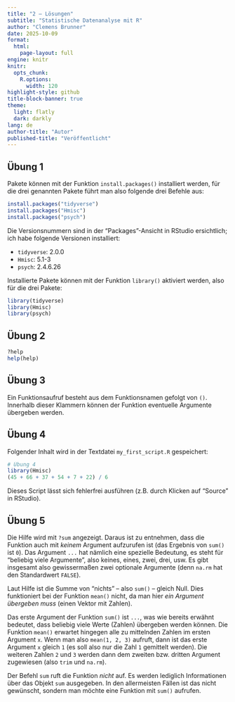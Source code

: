 ```yaml
---
title: "2 – Lösungen"
subtitle: "Statistische Datenanalyse mit R"
author: "Clemens Brunner"
date: 2025-10-09
format:
  html:
    page-layout: full
engine: knitr
knitr:
  opts_chunk: 
    R.options:
      width: 120
highlight-style: github
title-block-banner: true
theme:
  light: flatly
  dark: darkly
lang: de
author-title: "Autor"
published-title: "Veröffentlicht"
---
```


## Übung 1

Pakete können mit der Funktion `install.packages()` installiert werden, für die drei genannten Pakete führt man also folgende drei Befehle aus:

```r
install.packages("tidyverse")
install.packages("Hmisc")
install.packages("psych")
```

Die Versionsnummern sind in der "Packages"-Ansicht in RStudio ersichtlich; ich habe folgende Versionen installiert:

- `tidyverse`: 2.0.0
- `Hmisc`: 5.1-3
- `psych`: 2.4.6.26

Installierte Pakete können mit der Funktion `library()` aktiviert werden, also für die drei Pakete:

```r
library(tidyverse)
library(Hmisc)
library(psych)
```


## Übung 2

```r
?help
help(help)
```


## Übung 3

Ein Funktionsaufruf besteht aus dem Funktionsnamen gefolgt von `()`. Innerhalb dieser Klammern können der Funktion eventuelle Argumente übergeben werden.


## Übung 4

Folgender Inhalt wird in der Textdatei `my_first_script.R` gespeichert:

```r
# Übung 4
library(Hmisc)
(45 + 66 + 37 + 54 + 7 + 22) / 6
```

Dieses Script lässt sich fehlerfrei ausführen (z.B. durch Klicken auf "Source" in RStudio).


## Übung 5

Die Hilfe wird mit `?sum` angezeigt. Daraus ist zu entnehmen, dass die Funktion auch mit *keinem* Argument aufzurufen ist (das Ergebnis von `sum()` ist `0`). Das Argument `...` hat nämlich eine spezielle Bedeutung, es steht für "beliebig viele Argumente", also keines, eines, zwei, drei, usw. Es gibt insgesamt also gewissermaßen zwei optionale Argumente (denn `na.rm` hat den Standardwert `FALSE`).

Laut Hilfe ist die Summe von "nichts" – also `sum()` – gleich Null. Dies funktioniert bei der Funktion `mean()` nicht, da man hier *ein Argument übergeben muss* (einen Vektor mit Zahlen).

Das erste Argument der Funktion `sum()` ist `...`, was wie bereits erwähnt bedeutet, dass beliebig viele Werte (Zahlen) übergeben werden können. Die Funktion `mean()` erwartet hingegen alle zu mittelnden Zahlen im ersten Argument `x`. Wenn man also `mean(1, 2, 3)` aufruft, dann ist das erste Argument `x` gleich `1` (es soll also nur die Zahl `1` gemittelt werden). Die weiteren Zahlen `2` und `3` werden dann dem zweiten bzw. dritten Argument zugewiesen (also `trim` und `na.rm`).

Der Befehl `sum` ruft die Funktion *nicht* auf. Es werden lediglich Informationen über das Objekt `sum` ausgegeben. In den allermeisten Fällen ist das nicht gewünscht, sondern man möchte eine Funktion mit `sum()` aufrufen.
